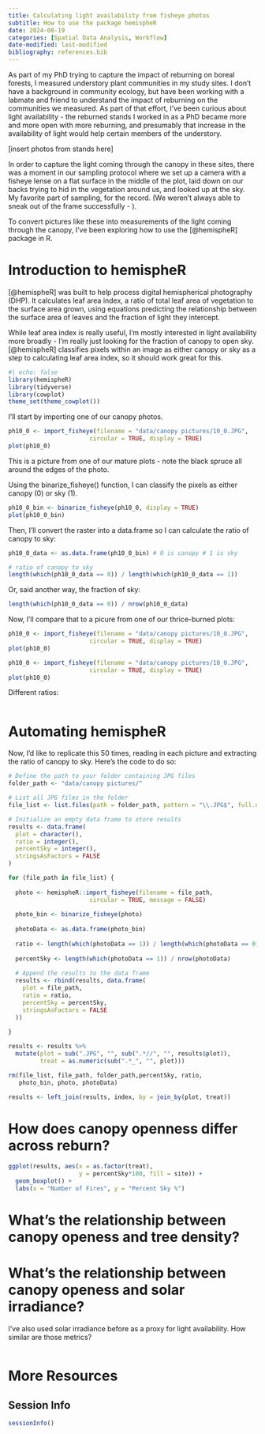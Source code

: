 ```yaml
---
title: Calculating light availability from fisheye photos
subtitle: How to use the package hemispheR
date: 2024-08-19
categories: [Spatial Data Analysis, Workflow]
date-modified: last-modified
bibliography: references.bib
---
```


As part of my PhD trying to capture the impact of reburning on boreal forests, I measured understory plant communities in my study sites. I don't have a background in community ecology, but have been working with a labmate and friend to understand the impact of reburning on the communities we measured. As part of that effort, I've been curious about light availability - the reburned stands I worked in as a PhD became more and more open with more reburning, and presumably that increase in the availability of light would help certain members of the understory.

\[insert photos from stands here\]

In order to capture the light coming through the canopy in these sites, there was a moment in our sampling protocol where we set up a camera with a fisheye lense on a flat surface in the middle of the plot, laid down on our backs trying to hid in the vegetation around us, and looked up at the sky. My favorite part of sampling, for the record. (We weren't always able to sneak out of the frame successfully - ).

To convert pictures like these into measurements of the light coming through the canopy, I've been exploring how to use the [@hemispheR] package in R.

# Introduction to hemispheR

[@hemispheR] was built to help process digital hemispherical photography (DHP). It calculates leaf area index, a ratio of total leaf area of vegetation to the surface area grown, using equations predicting the relationship between the surface area of leaves and the fraction of light they intercept.

While leaf area index is really useful, I'm mostly interested in light availability more broadly - I'm really just looking for the fraction of canopy to open sky. [@hemispheR] classifies pixels within an image as either canopy or sky as a step to calculating leaf area index, so it should work great for this.

```r
#| echo: false
library(hemispheR)
library(tidyverse)
library(cowplot)
theme_set(theme_cowplot())
```

I'll start by importing one of our canopy photos.

```r
ph10_0 <- import_fisheye(filename = "data/canopy pictures/10_0.JPG",
                       circular = TRUE, display = TRUE)
plot(ph10_0)
```

This is a picture from one of our mature plots - note the black spruce all around the edges of the photo. 

Using the binarize_fisheye() function, I can classify the pixels as either canopy (0) or sky (1). 

```r
ph10_0_bin <- binarize_fisheye(ph10_0, display = TRUE)
plot(ph10_0_bin)
```

Then, I'll convert the raster into a data.frame so I can calculate the ratio of canopy to sky:

```r
ph10_0_data <- as.data.frame(ph10_0_bin) # 0 is canopy # 1 is sky

# ratio of canopy to sky
length(which(ph10_0_data == 0)) / length(which(ph10_0_data == 1))

```

Or, said another way, the fraction of sky:

```r
length(which(ph10_0_data == 0)) / nrow(ph10_0_data)
```

Now, I'll compare that to a picure from one of our thrice-burned plots:

```r
ph10_0 <- import_fisheye(filename = "data/canopy pictures/10_0.JPG",
                       circular = TRUE, display = TRUE)
plot(ph10_0)
```

```r
ph10_0 <- import_fisheye(filename = "data/canopy pictures/10_0.JPG",
                       circular = TRUE, display = TRUE)
plot(ph10_0)
```

Different ratios:

```r

```

# Automating hemispheR

Now, I'd like to replicate this 50 times, reading in each picture and extracting the ratio of canopy to sky. Here's the code to do so:

```r
# Define the path to your folder containing JPG files
folder_path <- "data/canopy pictures/"

# List all JPG files in the folder
file_list <- list.files(path = folder_path, pattern = "\\.JPG$", full.names = TRUE)

# Initialize an empty data frame to store results
results <- data.frame(
  plot = character(),
  ratio = integer(),
  percentSky = integer(),
  stringsAsFactors = FALSE
)

for (file_path in file_list) {
  
  photo <- hemispheR::import_fisheye(filename = file_path,
                       circular = TRUE, message = FALSE)
  
  photo_bin <- binarize_fisheye(photo)
  
  photoData <- as.data.frame(photo_bin)
  
  ratio <- length(which(photoData == 1)) / length(which(photoData == 0))
  
  percentSky <- length(which(photoData == 1)) / nrow(photoData)
  
  # Append the results to the data frame
  results <- rbind(results, data.frame(
    plot = file_path,
    ratio = ratio,
    percentSky = percentSky,
    stringsAsFactors = FALSE
  ))
  
}

results <- results %>%
  mutate(plot = sub(".JPG", "", sub(".*//", "", results$plot)),
         treat = as.numeric(sub(".*_", "", plot)))

rm(file_list, file_path, folder_path,percentSky, ratio, 
   photo_bin, photo, photoData)

results <- left_join(results, index, by = join_by(plot, treat))
```

# How does canopy openness differ across reburn?

```r
ggplot(results, aes(x = as.factor(treat), 
                    y = percentSky*100, fill = site)) +
  geom_boxplot() +
  labs(x = "Number of Fires", y = "Percent Sky %")

```


# What's the relationship between canopy openess and tree density?



# What's the relationship between canopy openess and solar irradiance?

I've also used solar irradiance before as a proxy for light availability. How similar are those metrics?

```r


```


# More Resources

## Session Info

```r
sessionInfo()
```
